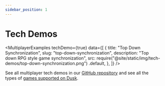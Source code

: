 ```yaml
---
sidebar_position: 1
---
```


# Tech Demos


<MultiplayerExamples
  techDemo={true}
  data={[
    {
      title: "Top Down Synchronization",
      slug: "top-down-synchronization",
      description: "Top down RPG style game synchronization",
      src: require("@site/static/img/tech-demos/top-down-synchronization.png")
        .default,
    },
  ]}
/>

See all multiplayer tech demos in our [GitHub repository](https://github.com/dusk-gg/dusk/tree/staging/tech-demos/) and see all the types of [games supported on Dusk](how-it-works/supported-games.md).
